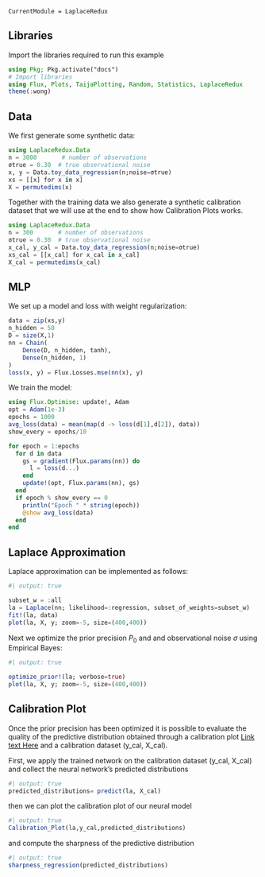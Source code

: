 ```@meta
CurrentModule = LaplaceRedux
```
## Libraries

Import the libraries required to run this example

```julia
using Pkg; Pkg.activate("docs")
# Import libraries
using Flux, Plots, TaijaPlotting, Random, Statistics, LaplaceRedux
theme(:wong)
```

## Data

We first generate some synthetic data:

```julia
using LaplaceRedux.Data
n = 3000       # number of observations
σtrue = 0.30  # true observational noise
x, y = Data.toy_data_regression(n;noise=σtrue)
xs = [[x] for x in x]
X = permutedims(x)
```

Together with the training data we also generate a synthetic calibration dataset that we will use at the end to show how Calibration Plots works.
```julia
using LaplaceRedux.Data
n = 300       # number of observations
σtrue = 0.30  # true observational noise
x_cal, y_cal = Data.toy_data_regression(n;noise=σtrue)
xs_cal = [[x_cal] for x_cal in x_cal]
X_cal = permutedims(x_cal)
```

## MLP

We set up a model and loss with weight regularization:

```julia
data = zip(xs,y)
n_hidden = 50
D = size(X,1)
nn = Chain(
    Dense(D, n_hidden, tanh),
    Dense(n_hidden, 1)
)  
loss(x, y) = Flux.Losses.mse(nn(x), y)
```

We train the model:

```julia
using Flux.Optimise: update!, Adam
opt = Adam(1e-3)
epochs = 1000
avg_loss(data) = mean(map(d -> loss(d[1],d[2]), data))
show_every = epochs/10

for epoch = 1:epochs
  for d in data
    gs = gradient(Flux.params(nn)) do
      l = loss(d...)
    end
    update!(opt, Flux.params(nn), gs)
  end
  if epoch % show_every == 0
    println("Epoch " * string(epoch))
    @show avg_loss(data)
  end
end
```

## Laplace Approximation

Laplace approximation can be implemented as follows:

```julia
#| output: true

subset_w = :all
la = Laplace(nn; likelihood=:regression, subset_of_weights=subset_w)
fit!(la, data)
plot(la, X, y; zoom=-5, size=(400,400))
```

Next we optimize the prior precision $P_0$ and and observational noise $\sigma$ using Empirical Bayes:

```julia
#| output: true

optimize_prior!(la; verbose=true)
plot(la, X, y; zoom=-5, size=(400,400))
```

## Calibration Plot
Once the prior precision has been optimized it is possible to evaluate the quality of the predictive distribution 
obtained through a calibration plot [Link text Here](https://link-url-here.org) and a calibration dataset (y_cal, X_cal). 

First, we apply the trained network on the calibration dataset (y_cal, X_cal) and collect the neural network's predicted distributions 
```julia
#| output: true
predicted_distributions= predict(la, X_cal)
``` 

then we can plot the calibration plot of our neural model

```julia
#| output: true
Calibration_Plot(la,y_cal,predicted_distributions)
``` 

and compute the sharpness of the predictive distribution

```julia
#| output: true
sharpness_regression(predicted_distributions)
``` 




